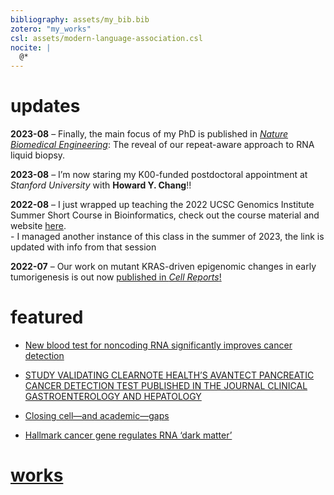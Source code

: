 ```yaml
---
bibliography: assets/my_bib.bib
zotero: "my_works"
csl: assets/modern-language-association.csl
nocite: |
  @*
---
```


# updates

**2023-08** -- Finally, 
the main focus of my PhD is published in [*Nature Biomedical Engineering*](https://www.nature.com/articles/s41551-023-01081-7):
The reveal of our repeat-aware approach to RNA liquid biopsy.

**2023-08** -- I'm now staring my K00-funded postdoctoral appointment at *Stanford University* 
with **Howard Y. Chang**!!

**2022-08** -- I just wrapped up teaching the 2022 UCSC Genomics Institute Summer Short Course in Bioinformatics, check out the course material and website [here](https://rreggiar.github.io/ucsc_scbc_2022/).  
  - I managed another instance of this class in the summer of 2023, 
  the link is updated with info from that session

**2022-07** -- Our work on mutant KRAS-driven epigenomic changes in early tumorigenesis is out now [published  in *Cell Reports*!](https://www.cell.com/cell-reports/fulltext/S2211-1247(22)00906-8)

# featured

- [New blood test for noncoding RNA significantly improves cancer detection](https://news.ucsc.edu/2023/08/kim-naturebme23.html)

- [STUDY VALIDATING CLEARNOTE HEALTH’S AVANTECT PANCREATIC CANCER DETECTION TEST PUBLISHED IN THE JOURNAL CLINICAL GASTROENTEROLOGY AND HEPATOLOGY](https://www.clearnotehealth.com/press-release/study-validating-clearnote-healths-avantect-pancreatic-cancer-detection-test-published-in-the-journal-clinical-gastroenterology-and-hepatology/)

- [Closing cell—and academic—gaps](https://news.ucsc.edu/2022/11/genomics-summer-programs.html)

- [Hallmark cancer gene regulates RNA ‘dark matter’](https://news.ucsc.edu/2022/07/kim-cell-reports.html)

# [works](https://www.ncbi.nlm.nih.gov/myncbi/roman.reggiardo.1/bibliography/public/)

::: {#refs}
:::


